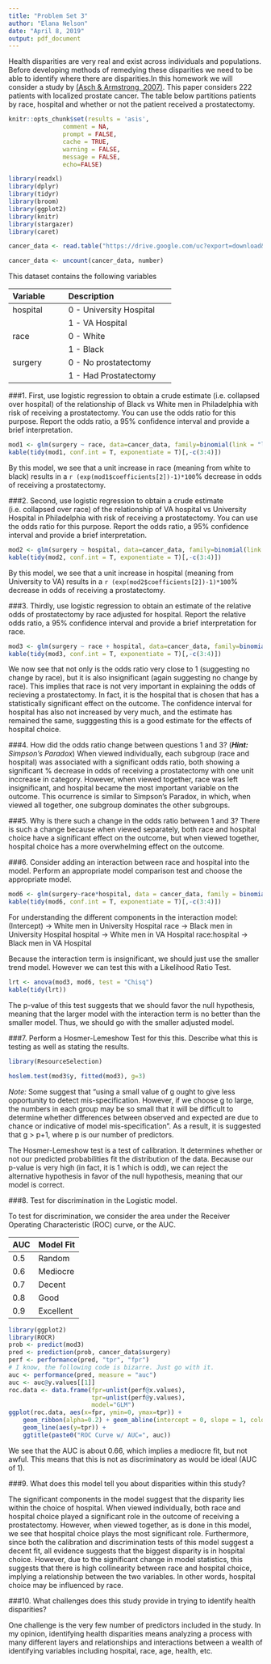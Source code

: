 ---
title: "Problem Set 3"
author: "Elana Nelson"
date: "April 8, 2019"
output: pdf_document
---

Health disparities are very real and exist across individuals and populations. Before developing methods of remedying these disparities we need to be able to identify where there are disparities.In this homework we will consider a study by [(Asch & Armstrong, 2007)](http://www.ncbi.nlm.nih.gov/pubmed/17513818).  This paper considers 222 patients with localized prostate cancer. The table below partitions patients by race, hospital and whether or not the patient received a prostatectomy.

```{r setup, include=FALSE}

knitr::opts_chunk$set(results = 'asis',      
               comment = NA,
               prompt = FALSE,
               cache = TRUE,
               warning = FALSE,
               message = FALSE,
               echo=FALSE)

library(readxl)
library(dplyr)
library(tidyr)
library(broom)
library(ggplot2)
library(knitr)
library(stargazer)
library(caret)
```

```{r}
cancer_data <- read.table("https://drive.google.com/uc?export=download&id=0B8CsRLdwqzbzOXlIRl9VcjNJRFU", header=TRUE, sep=",")

cancer_data <- uncount(cancer_data, number)
```

This dataset contains the following variables

---------------------------------------------
Variable      Description
------------  -------------------------------
hospital      0 - University Hospital

              1 - VA Hospital

race          0 - White

              1 - Black
              
surgery       0 - No prostatectomy

              1 - Had Prostatectomy
---------------------------------------------

###1. First, use logistic regression to obtain a crude estimate (i.e. collapsed over hospital) of the relationship of Black vs White men in Philadelphia with risk of receiving a prostatectomy. You can use the odds ratio for this purpose. Report the odds ratio, a 95% confidence interval and provide a brief interpretation. 

```{r q1}

mod1 <- glm(surgery ~ race, data=cancer_data, family=binomial(link = "logit"))
kable(tidy(mod1, conf.int = T, exponentiate = T)[,-c(3:4)])

```

By this model, we see that a unit increase in race (meaning from white to black) results in a `r (exp(mod1$coefficients[2])-1)*100`% decrease in odds of receiving a prostatectomy.

###2. Second, use logistic regression to obtain a crude estimate (i.e. collapsed over race) of the relationship of VA hospital vs University Hospital in Philadelphia with risk of receiving a prostatectomy. You can use the odds ratio for this purpose. Report the odds ratio, a 95% confidence interval and provide a brief interpretation.  

```{r q2}

mod2 <- glm(surgery ~ hospital, data=cancer_data, family=binomial(link = "logit"))
kable(tidy(mod2, conf.int = T, exponentiate = T)[,-c(3:4)])

```

By this model, we see that a unit increase in hospital (meaning from University to VA) results in a `r (exp(mod2$coefficients[2])-1)*100`% decrease in odds of receiving a prostatectomy.

###3. Thirdly, use logistic regression to obtain an estimate of the relative odds of prostatectomy by race adjusted for hospital. Report the relative odds ratio, a 95% confidence interval and provide a brief interpretation for race. 

```{r q3}

mod3 <- glm(surgery ~ race + hospital, data=cancer_data, family=binomial(link = "logit"))
kable(tidy(mod3, conf.int = T, exponentiate = T)[,-c(3:4)])

```

We now see that not only is the odds ratio very close to 1 (suggesting no change by race), but it is also insignificant (again suggesting no change by race). This implies that race is not very important in explaining the odds of recieving a prostatectomy. In fact, it is the hospital that is chosen that has a statistically significant effect on the outcome. The confidence interval for hospital has also not increased by very much, and the estimate has remained the same, sugggesting this is a good estimate for the effects of hospital choice. 

###4. How did the odds ratio change between questions 1 and 3? (***Hint:*** *Simpson's Paradox*)
When viewed individually, each subgroup (race and hospital) was associated with a significant odds ratio, both showing a significant % decrease in odds of receiving a prostatectomy with one unit inccrease in category. However, when viewed together, race was left insignificant, and hospital became the most important variable on the outcome. This ocurrence is similar to Simpson's Paradox, in which, when viewed all together, one subgroup dominates the other subgroups. 

###5. Why is there such a change in the odds ratio between 1 and 3?
There is such a change because when viewed separately, both race and hospital choice have a significant effect on the outcome, but when viewed together, hospital choice has a more overwhelming effect on the outcome. 


###6. Consider adding an interaction between race and hospital into the model. Perform an appropriate model comparison test and choose the appropriate model. 

```{r q6a}

mod6 <- glm(surgery~race*hospital, data = cancer_data, family = binomial(link="logit"))
kable(tidy(mod6, conf.int = T, exponentiate = T)[,-c(3:4)])

```

For understanding the different components in the interaction model:
(Intercept) -> White men in University Hospital
race -> Black men in University Hospital
hospital -> White men in VA Hospital
race:hospital -> Black men in VA Hospital

Because the interaction term is insignificant, we should just use the smaller trend model. However we can test this with a Likelihood Ratio Test.

```{r q6b}

lrt <- anova(mod3, mod6, test = "Chisq")
kable(tidy(lrt))

```

The p-value of this test suggests that we should favor the null hypothesis, meaning that the larger model with the interaction term is no better than the smaller model. Thus, we should go with the smaller adjusted model.

###7. Perform a Hosmer-Lemeshow Test for this this. Describe what this is testing as well as stating the results. 

```{r q7}
library(ResourceSelection)

hoslem.test(mod3$y, fitted(mod3), g=3)

```

*Note:* Some suggest that "using a small value of g ought to give less opportunity to detect mis-specification. However, if we choose g to large, the numbers in each group may be so small that it will be difficult to determine whether differences between observed and expected are due to chance or indicative of model mis-specification". As a result, it is suggested that g > p+1, where p is our number of predictors. 

The Hosmer-Lemeshow test is a test of calibration. It determines whether or not our predicted probabilities fit the distribution of the data. Because our p-value is very high (in fact, it is 1 which is odd), we can reject the alternative hypothesis in favor of the null hypothesis, meaning that our model is correct.  

###8. Test for discrimination in the Logistic model. 

To test for discrimination, we consider the area under the Receiver Operating Characteristic (ROC) curve, or the AUC. 

| AUC | Model Fit | 
| ---- | -------- | 
| 0.5 | Random |
| 0.6 | Mediocre | 
| 0.7 | Decent | 
| 0.8 | Good | 
| 0.9 | Excellent | 

```{r q8, fig.align="center", fig.width=4, fig.height=4}

library(ggplot2)
library(ROCR)
prob <- predict(mod3)
pred <- prediction(prob, cancer_data$surgery)
perf <- performance(pred, "tpr", "fpr")
# I know, the following code is bizarre. Just go with it.
auc <- performance(pred, measure = "auc")
auc <- auc@y.values[[1]]
roc.data <- data.frame(fpr=unlist(perf@x.values),
                       tpr=unlist(perf@y.values),
                       model="GLM")
ggplot(roc.data, aes(x=fpr, ymin=0, ymax=tpr)) +
    geom_ribbon(alpha=0.2) + geom_abline(intercept = 0, slope = 1, colour = "gray")+
    geom_line(aes(y=tpr)) +
    ggtitle(paste0("ROC Curve w/ AUC=", auc))

```

We see that the AUC is about 0.66, which implies a mediocre fit, but not awful. This means that this is not as discriminatory as would be ideal (AUC of 1).

###9. What does this model tell you about disparities within this study?

The significant components in the model suggest that the disparity lies within the choice of hospital. When viewed individually, both race and hospital choice played a significant role in the outcome of receiving a prostatectomy. However, when viewed together, as is done in this model, we see that hospital choice plays the most significant role. Furthermore, since both the calibration and discrimination tests of this model suggest a decent fit, all evidence suggests that the biggest disparity is in hospital choice. However, due to the significant change in model statistics, this suggests that there is high collinearity between race and hospital choice, implying a relationship between the two variables. In other words, hospital choice may be influenced by race. 

###10. What challenges does this study provide in trying to identify health disparities?

One challenge is the very few number of predictors included in the study. In my opinion, identifying health disparities means analyzing a process with many different layers and relationships and interactions between a wealth of identifying variables including hospital, race, age, health, etc. 

